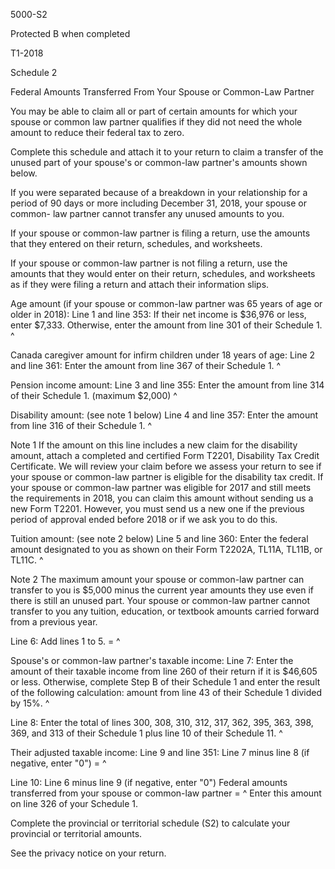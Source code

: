 ﻿5000-S2 
 
Protected B when completed 
 
T1-2018 
 
Schedule 2 
 
Federal Amounts Transferred From Your Spouse or Common-Law Partner 
 
You may be able to claim all or part of certain amounts for which your spouse 
or common law partner qualifies if they did not need the whole amount to 
reduce their federal tax to zero. 
 
Complete this schedule and attach it to your return to claim a transfer of 
the unused part of your spouse's or common-law partner's amounts shown below. 
 
If you were separated because of a breakdown in your relationship for a 
period of 90 days or more including December 31, 2018, your spouse or common-
law partner cannot transfer any unused amounts to you. 
 
If your spouse or common-law partner is filing a return, use the amounts that 
they entered on their return, schedules, and worksheets. 
 
If your spouse or common-law partner is not filing a return, use the amounts 
that they would enter on their return, schedules, and worksheets as if they 
were filing a return and attach their information slips. 
 
Age amount (if your spouse or common-law partner was 65 years of age or older 
in 2018): 
Line 1 and line 353: If their net income is $36,976 or less, enter $7,333. 
Otherwise, enter the amount from line 301 of their Schedule 1. ^
 
Canada caregiver amount for infirm children under 18 years of age: 
Line 2 and line 361: Enter the amount from line 367 of their Schedule 1. ^
 
Pension income amount: 
Line 3 and line 355: Enter the amount from line 314 of their Schedule 1. 
(maximum $2,000) ^
 
Disability amount: (see note 1 below) 
Line 4 and line 357: Enter the amount from line 316 of their Schedule 1. ^
 
Note 1 
If the amount on this line includes a new claim for the disability amount, 
attach a completed and certified Form T2201, Disability Tax Credit 
Certificate. We will review your claim before we assess your return to see if 
your spouse or common-law partner is eligible for the disability tax credit. 
If your spouse or common-law partner was eligible for 2017 and still meets 
the requirements in 2018, you can claim this amount without sending us a new 
Form T2201. However, you must send us a new one if the previous period of 
approval ended before 2018 or if we ask you to do this. 
 
Tuition amount: (see note 2 below) 
Line 5 and line 360: Enter the federal amount designated to you as shown on 
their Form T2202A, TL11A, TL11B, or TL11C. ^
 
Note 2 
The maximum amount your spouse or common-law partner can transfer to you is 
$5,000 minus the current year amounts they use even if there is still an 
unused part. Your spouse or common-law partner cannot transfer to you any 
tuition, education, or textbook amounts carried forward from a previous year. 
 
Line 6: Add lines 1 to 5. = ^
 
Spouse's or common-law partner's taxable income: 
Line 7: Enter the amount of their taxable income from line 260 of their 
return if it is $46,605 or less. Otherwise, complete Step B of their Schedule 
1 and enter the result of the following calculation: amount from line 43 of 
their Schedule 1 divided by 15%. ^
 
Line 8: Enter the total of lines 300, 308, 310, 312, 317, 362, 395, 363, 398, 
369, and 313 of their Schedule 1 plus line 10 of their Schedule 11. ^
 
Their adjusted taxable income: 
Line 9 and line 351: Line 7 minus line 8 (if negative, enter "0") = ^
 
Line 10: Line 6 minus line 9 (if negative, enter "0") Federal amounts 
transferred from your spouse or common-law partner = ^
Enter this amount on line 326 of your Schedule 1. 
 
Complete the provincial or territorial schedule (S2) to calculate your 
provincial or territorial amounts. 
 
See the privacy notice on your return.
